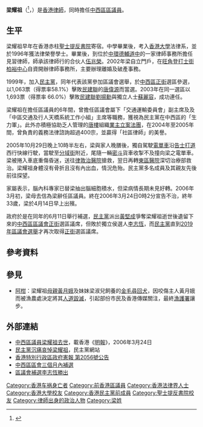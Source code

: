 {{refimprove|time=2012-08-11}}
'''梁耀祖'''（{{lang-en|Leung Yiu-cho, Henry}}<ref>{{Cite web |url=http://www.gld.gov.hk/cgi-bin/gld/egazette/gazettefiles.cgi?lang=e&year=2006&month=03&day=31&vol=10&no=13&gn=2056&header=1&acurrentpage=12&df=1&nt=gn&agree=1&gaz_type=mg&part=1&newfile=1&pid= |title=存档副本 |accessdate=2007-08-08 |archive-date=2007-09-27 |archive-url=https://web.archive.org/web/20070927062031/http://www.gld.gov.hk/cgi-bin/gld/egazette/gazettefiles.cgi?lang=e&year=2006&month=03&day=31&vol=10&no=13&gn=2056&header=1&acurrentpage=12&df=1&nt=gn&agree=1&gaz_type=mg&part=1&newfile=1&pid= |dead-url=yes }}</ref>，{{bd|1973年|9月4日|2006年|3月24日}}）是[[香港|香港]][[律師|律師]]，同時擔任[[中西區_(香港)|中西區]][[香港區議會|區議員]]。

==生平==
梁耀祖早年在香港赤柱[[聖士提反書院|聖士提反書院]]寄宿。中學畢業後，考入[[香港大學|香港大學]]法律系，並於1996年獲法律榮譽學士。畢業後，到位於[[中環|中環]][[德輔道中|德輔道中]]的一家律師事務所擔任見習律師，師承該律師行的合伙人[[伍兆榮|伍兆榮]]。2002年梁自立門戶，在[[旺角|旺角]][[登打士街|登打士街]][[柏裕中心|柏裕中心]]自資開辦律師事務所，主要辦理離婚及破產事務。

1999年，加入[[民主黨_(香港)|民主黨]]，同年代表該黨參加區議會選舉，於[[中西區_(香港)|中西區]][[正街_(選區)|正街]]選區參選，以1,063票（得票率58.1%）擊敗[[民主建港協進聯盟|民建聯]]的[[唐偉源|唐偉源]]而當選。2003年在同一選區以1,693票（得票率 66.0%）擊敗[[民主建港協進聯盟|民建聯]][[劉揚勳|劉揚勳]]與獨立人士[[蘇麗容|蘇麗容]]，成功連任。

梁耀祖在擔任區議員的6年間，曾擔任區議會屬下「交通運輸委員會」副主席及及「中區交通及行人天橋系統工作小組」主席等職務，獲視為民主黨在中西區的「生力軍」。此外亦積極協助乏人管理的[[唐樓|唐樓]]組織[[業主立案法團|業主立案法團]]，在2004年至2005年間，曾負責的義務法律諮詢超過400宗，並贏得「社區律師」的美譽。

2005年10月29日晚上10時半左右，梁與家人晚膳後，獨自駕駛[[電單車|電單車]]沿[[告士打道|告士打道]]西行快線行駛，當駛至[[分域街|分域街]]附近，尾隨一輛[[密斗|密斗]]貨車收掣不及撞向梁之電單車。梁被捲入車底重傷昏迷，送往[[律敦治醫院|律敦治醫院]]搶救，翌日再轉[[東區醫院|東區醫院]]深切治療部救治。梁耀祖身體沒有骨折且沒有內出血，情況危殆。民主黨多名成員及其親友先後前往探望。

家屬表示，腦內科專家已替梁抽出腦細胞積水，但梁病情長期未見好轉。2006年3月初，梁母去信為梁辭任區議員。終在2006年3月24日0時2分宣告不治，終年33歲，梁於4月14日早上出殯。

政府於是在同年的6月11日舉行補選，[[民主黨_(香港)|民主黨]]派出[[黃堅成|黃堅成]]爭奪梁耀祖逝世後遺留下來的[[中西區區議會|中西區區議會]][[正街_(選區)|正街]]選區議席，但敗於獨立侯選人[[李志恆|李志恆]]，而[[民主黨_(香港)|民主黨]]直到[[2019年區議會選舉|2019年區議會選舉]]才再次取得[[正街|正街]]選區議席。

{{start box}}
{{s-par}}
{{s-new|first}}
{{s-title|[[中西區區議會|中西區區議會]]<br>{{small|[[正街_(選區)|正街]]選區區議員}}|2000年1月1日—2006年3月24日}}
{{s-after|[[李志恆|李志恆]]}}
{{end}}

== 參考資料 ==
{{reflist}}

==參見==
*[[阿柑|阿柑]]：梁耀祖[[母親|母親]][[黃月娥|黃月娥]]及妹妹梁淑兒飼養的[[金毛尋回犬|金毛尋回犬]]，因咬傷主人黃月娥而被漁農處決定將其[[人道毀滅|人道毀滅]]，引起部份市民及香港傳媒關注，最終[[漁護署|漁護署]]讓步。

==外部連結==
*[https://web.archive.org/web/20060427110149/http://hk.news.yahoo.com/060324/12/1mcr1.html 中西區議員梁耀祖去世]，載香港《[[明報|明報]]》，2006年3月24日
*[https://web.archive.org/web/20060524023129/http://www.dphk.org/2003/news/index.asp?iCommentID=2811 民主黨沉痛哀悼梁耀祖]，民主黨網站
*[http://www.gld.gov.hk/cgi-bin/gld/egazette/gazettefiles.cgi?lang=c&extra=&year=2006&month=03&day=31&vol=10&no=13&gn=2056&header=1&part=0&df=1&nt=gn&acurrentpage=12&agree=1&newfile=1&gaz_type=mg 香港特別行政區政府憲報 第2056號公告] {{Wayback|url=http://www.gld.gov.hk/cgi-bin/gld/egazette/gazettefiles.cgi?lang=c&extra=&year=2006&month=03&day=31&vol=10&no=13&gn=2056&header=1&part=0&df=1&nt=gn&acurrentpage=12&agree=1&newfile=1&gaz_type=mg |date=20070929092638 }}
*[https://web.archive.org/web/20060423203053/http://www.news.gov.hk/tc/category/administration/060330/html/060330tc01001.htm 中西區區會三個月內補選]
*[http://news.sina.com.hk/cgi-bin/nw/show.cgi/1/1/1/216438/1.html 區議會補選李志恆勝出]{{dead link}}

{{DEFAULTSORT:L}}
[[Category:香港车祸身亡者|Category:香港车祸身亡者]]
[[Category:前香港區議員|Category:前香港區議員]]
[[Category:香港法律界人士|Category:香港法律界人士]]
[[Category:香港大學校友|Category:香港大學校友]]
[[Category:香港民主黨前成員|Category:香港民主黨前成員]]
[[Category:聖士提反書院校友|Category:聖士提反書院校友]]
[[Category:律師出身的政治人物|Category:律師出身的政治人物]]
[[Category:梁姓|Category:梁姓]]